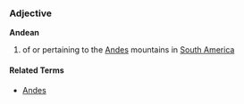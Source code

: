 ===Adjective===
'''Andean'''

# of or pertaining to the [[Andes]] mountains in [[South America]]

====Related Terms====
* [[Andes]]